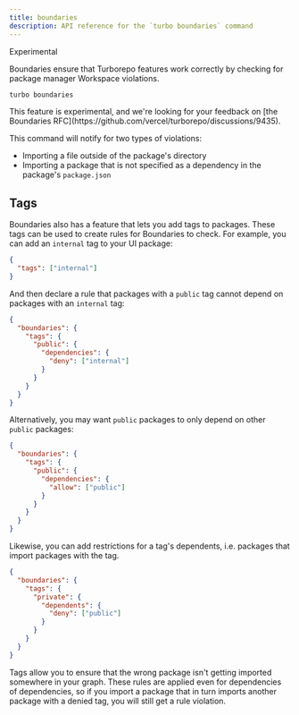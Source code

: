```yaml
---
title: boundaries
description: API reference for the `turbo boundaries` command
---
```



<ExperimentalBadge>Experimental</ExperimentalBadge>

Boundaries ensure that Turborepo features work correctly by checking for package manager Workspace violations.

```bash title="Terminal"
turbo boundaries
```

<Callout title="Boundaries RFC">
  This feature is experimental, and we're looking for your feedback on [the
  Boundaries RFC](https://github.com/vercel/turborepo/discussions/9435).
</Callout>

This command will notify for two types of violations:

- Importing a file outside of the package's directory
- Importing a package that is not specified as a dependency in the package's `package.json`

## Tags

Boundaries also has a feature that lets you add tags to packages. These tags can be used to create rules
for Boundaries to check. For example, you can add an `internal` tag to your UI package:

```json title="./packages/ui/turbo.json"
{
  "tags": ["internal"]
}
```

And then declare a rule that packages with a `public` tag cannot depend on packages with an `internal` tag:

```json title="./turbo.json"
{
  "boundaries": {
    "tags": {
      "public": {
        "dependencies": {
          "deny": ["internal"]
        }
      }
    }
  }
}
```

Alternatively, you may want `public` packages to only depend on other `public` packages:

```json title="turbo.json"
{
  "boundaries": {
    "tags": {
      "public": {
        "dependencies": {
          "allow": ["public"]
        }
      }
    }
  }
}
```

Likewise, you can add restrictions for a tag's dependents, i.e. packages that import packages with the tag.

```json title="turbo.json"
{
  "boundaries": {
    "tags": {
      "private": {
        "dependents": {
          "deny": ["public"]
        }
      }
    }
  }
}
```

Tags allow you to ensure that the wrong package isn't getting imported somewhere in your graph. These rules are
applied even for dependencies of dependencies, so if you import a package that in turn imports another package
with a denied tag, you will still get a rule violation.
